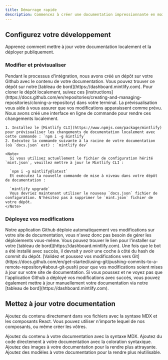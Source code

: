 ```yaml
---
title: Démarrage rapide
description: Commencez à créer une documentation impressionnante en moins de 5 minutes
---
```


## Configurez votre développement

Apprenez comment mettre à jour votre documentation localement et la déployer publiquement.

### Modifier et prévisualiser

<AccordionGroup>
  <Accordion icon="github" title="Clone your docs locally">
    Pendant le processus d'intégration, nous avons créé un dépôt sur votre Github avec le contenu de votre documentation. Vous pouvez trouver ce dépôt sur notre
    [tableau de bord](https://dashboard.mintlify.com). Pour cloner le dépôt localement, suivez ces
    [instructions](https://docs.github.com/en/repositories/creating-and-managing-repositories/cloning-a-repository)
    dans votre terminal.
  </Accordion>

  <Accordion icon="rectangle-terminal" title="Preview changes">
    La prévisualisation vous aide à vous assurer que vos modifications apparaissent comme prévu. Nous avons créé une interface en ligne de commande pour rendre ces changements localement.

    1. Installez le [Mintlify CLI](https://www.npmjs.com/package/mintlify) pour prévisualiser les changements de documentation localement avec cette commande : `npm i -g mintlify`
    2. Exécutez la commande suivante à la racine de votre documentation (où `docs.json` est) : `mintlify dev`

    <Note>
      Si vous utilisez actuellement le fichier de configuration hérité `mint.json`, veuillez mettre à jour le Mintlify CLI :

      `npm i -g mintlify@latest`
      Et exécutez la nouvelle commande de mise à niveau dans votre dépôt de documentation :

      `mintlify upgrade`
      Vous devriez maintenant utiliser le nouveau `docs.json` fichier de configuration. N'hésitez pas à supprimer le `mint.json` fichier de votre dépôt.
    </Note>
  </Accordion>
</AccordionGroup>

### Déployez vos modifications

<AccordionGroup>
  <Accordion icon="message-bot" title="Install our Github app">
    Notre application Github déploie automatiquement vos modifications sur votre site de documentation, vous n'avez donc pas besoin de gérer les déploiements vous-même. Vous pouvez trouver le lien pour l'installer sur votre [tableau de bord](https://dashboard.mintlify.com). Une fois que le bot a été installé avec succès, il devrait y avoir une coche à côté du hash de commit du dépôt.
  </Accordion>

  <Accordion icon="rocket" title="Push your changes">
    [Validez et poussez vos modifications vers Git](https://docs.github.com/en/get-started/using-git/pushing-commits-to-a-remote-repository#about-git-push)
    pour que vos modifications soient mises à jour sur votre site de documentation. Si vous poussez et ne voyez pas que l'application Github a déployé vos modifications avec succès, vous pouvez également mettre à jour manuellement votre documentation via notre [tableau de bord](https://dashboard.mintlify.com).
  </Accordion>
</AccordionGroup>

## Mettez à jour votre documentation

Ajoutez du contenu directement dans vos fichiers avec la syntaxe MDX et les composants React. Vous pouvez utiliser n'importe lequel de nos composants, ou même créer les vôtres.

<CardGroup>
  <Card title="Add Content With MDX" icon="file" href="/essentials/markdown">
    Ajoutez du contenu à votre documentation avec la syntaxe MDX.
  </Card>

  <Card title="Add Code Blocks" icon="square-code" href="/essentials/code">
    Ajoutez du code directement à votre documentation avec la coloration syntaxique.
  </Card>

  <Card title="Add Images" icon="image" href="/essentials/images">
    Ajoutez des images à votre documentation pour la rendre plus attrayante.
  </Card>

  <Card title="Add Custom Components" icon="puzzle-piece" href="/essentials/reusable-snippets">
    Ajoutez des modèles à votre documentation pour la rendre plus réutilisable.
  </Card>
</CardGroup>
